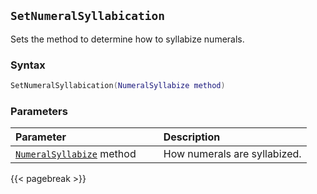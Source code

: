 ## `SetNumeralSyllabication`

Sets the method to determine how to syllabize numerals.

### Syntax {-}

``` .lua
SetNumeralSyllabication(NumeralSyllabize method)
```

### Parameters {-}

**Parameter** | **Description**
| :-- | :-- |
|[`NumeralSyllabize`](#numeralsyllabize) method | How numerals are syllabized. |

{{< pagebreak >}}